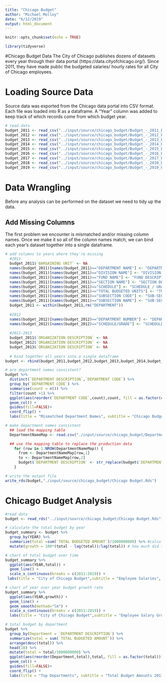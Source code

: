 ```yaml
---
title: "Chicago Budget"
author: "Michael Molloy"
date: "6/12/2019"
output: html_document
---
```


```r
knitr::opts_chunk$set(echo = TRUE)
```
```r
library(tidyverse)
```
#Chicago Budget Data 
The City of Chicago publishes dozens of datasets every year through their data portal (https://data.cityofchicago.org/).  Since 2011, they have made public the budgeted salaries/ hourly rates for all City of Chicago employees.

# Loading Source Data
Source data was exported from the Chicago data portal into CSV format. Each file was loaded into R as a dataframe. A "Year" column was added to keep track of which records come from which budget year. 

```r
# read data
budget_2011 <- read_csv("../input/source/chicago_budget/Budget_-_2011_Budget_Ordinance_-_Positions_and_Salaries.csv") %>% mutate(YEAR = 2011)
budget_2012 <- read_csv("../input/source/chicago_budget/Budget_-_2012_Budget_Ordinance_-_Positions_and_Salaries.csv") %>% mutate(YEAR = 2012)
budget_2013 <- read_csv("../input/source/chicago_budget/Budget_-_2013_Budget_Ordinance_-_Positions_and_Salaries.csv") %>% mutate(YEAR = 2013)
budget_2014 <- read_csv("../input/source/chicago_budget/Budget_-_2014_Budget_Ordinance_-_Positions_and_Salaries.csv") %>% mutate(YEAR = 2014)
budget_2015 <- read_csv("../input/source/chicago_budget/Budget_-_2015_Budget_Ordinance_-_Positions_and_Salaries.csv") %>% mutate(YEAR = 2015)
budget_2016 <- read_csv("../input/source/chicago_budget/Budget_-_2016_Budget_Ordinance_-_Positions_and_Salaries.csv") %>% mutate(YEAR = 2016)
budget_2017 <- read_csv("../input/source/chicago_budget/Budget_-_2017_Budget_Ordinance_-_Positions_and_Salaries.csv") %>% mutate(YEAR = 2017)
budget_2018 <- read_csv("../input/source/chicago_budget/Budget_-_2018_Budget_Ordinance_-_Positions_and_Salaries.csv") %>% mutate(YEAR = 2018)
budget_2019 <- read_csv("../input/source/chicago_budget/Budget_-_2019_Budget_Ordinance_-_Positions_and_Salaries.csv") %>% mutate(YEAR = 2019)
```
# Data Wrangling
Before any analysis can be performed on the dataset we need to tidy up the data. 

## Add Missing Columns
The first problem we encounter is mismatched and/or missing column names. Once we make it so all of the column names match, we can bind each year's dataset together into a single dataframe.
```r
# add columns to years where they're missing
  #2011
  budget_2011$`BARGAINING UNIT` <- NA
  names(budget_2011)[names(budget_2011)=="DEPARTMENT NAME"] <- "DEPARTMENT DESCRIPTION"
  names(budget_2011)[names(budget_2011)=="DIVISION NAME"] <- "DIVISION DESCRIPTION"
  names(budget_2011)[names(budget_2011)=="FUND NAME"] <- "FUND DESCRIPTION"
  names(budget_2011)[names(budget_2011)=="SECTION NAME"] <- "SECTION DESCRIPTION"
  names(budget_2011)[names(budget_2011)=="SCHEDULE"] <- "SCHEDULE / GRADE"
  names(budget_2011)[names(budget_2011)=="TOTAL BUDGETED UNITS"] <- "TOTAL BUDGETED UNIT"
  names(budget_2011)[names(budget_2011)=="SUBSECTION CODE"] <- "SUB-SECTION CODE"
  names(budget_2011)[names(budget_2011)=="SUBSECTION NAME"] <- "SUB-SECTION DESCRIPTION"
  budget_2011 <- within(budget_2011,rm("DEPARTMENT"))
  
  #2012
  names(budget_2012)[names(budget_2012)=="DEPARTMENT NUMBER"] <- "DEPARTMENT CODE"
  names(budget_2012)[names(budget_2012)=="SCHEDULE/GRADE"] <- "SCHEDULE / GRADE"
  
  #2011-2013
  budget_2011$`ORGANIZATION DESCRIPTION` <- NA
  budget_2012$`ORGANIZATION DESCRIPTION` <- NA
  budget_2013$`ORGANIZATION DESCRIPTION` <- NA
  
  # bind together all years into a single dataframe
budget <- rbind(budget_2011,budget_2012,budget_2013,budget_2014,budget_2015,budget_2016,budget_2017,budget_2018,budget_2019)

```


```r
# are department names consistent?
budget %>% 
  distinct(`DEPARTMENT DESCRIPTION`,`DEPARTMENT CODE`) %>% 
  group_by(`DEPARTMENT CODE`) %>% 
  summarise(count = n()) %>% 
  filter(count >1) %>% 
  ggplot(aes(reorder(`DEPARTMENT CODE`,count),count, fill = as.factor(count))) +
  geom_col() +
  guides(fill=FALSE)+
  coord_flip() + 
  labs(title = "Mismatched Department Names", subtitle = "Chicago Budget Data 2011-2019", x= "Department Code",y="# of Department Names")
```

```r
# make department names consistent
  ## load the mapping table
  DepartmentNameMap <- read.csv("./input/source/chicago_budget/Department Mapping Table.csv",stringsAsFactors = F)

  ## use the mapping table to replace the production data
    for (row in 1:NROW(DepartmentNameMap)) {
      from <- DepartmentNameMap[row,1]
      to <- DepartmentNameMap[row,2]
      budget$`DEPARTMENT DESCRIPTION` <- str_replace(budget$`DEPARTMENT DESCRIPTION`,from,to)
    }

# write the output file
write_rds(budget,"./input/source/chicago_budget/Chicago Budget.Rds")
```



# Chicago Budget Analysis

```r

#read data
budget <- read_rds("../input/source/chicago_budget/Chicago Budget.Rds")
```

```r
# calculate the total budget by year
budget_summary <- budget %>%
  group_by(YEAR) %>% 
  summarize(total =sum(`TOTAL BUDGETED AMOUNT`)/1000000000) %>% #calculate total budget and simplify
  mutate(growth = 100*(total - lag(total))/lag(total)) # how much did the budget grow from previous year?

# chart of total budget over time
budget_summary %>% 
  ggplot(aes(YEAR,total)) +
  geom_line() +
  scale_x_continuous(breaks = c(2011:2019)) +
 labs(title = "City of Chicago Budget",subtitle = "Employee Salaries", y="Dollars (in Billions)",x="")

# chart of year over year budget growth rate
budget_summary %>%
  ggplot(aes(YEAR,growth)) +
  geom_line() +
  geom_smooth(method="lm") +
  scale_x_continuous(breaks = c(2011:2019)) +
  labs(title = "City of Chicago Budget",subtitle = "Employee Salary Growth", y="Growth Rate(%)",x="")
```

```r
# total budget by department
budget %>%
  group_by(Department = `DEPARTMENT DESCRIPTION`) %>% 
  summarize(total = sum(`TOTAL BUDGETED AMOUNT`)) %>%
  arrange(desc(total)) %>%
  head(10) %>% 
  mutate(total = total/1000000000) %>% 
  ggplot(aes(reorder(Department,total),total, fill = as.factor(total))) +
  geom_col() +
  guides(fill=FALSE)+
  coord_flip() + 
  labs(title = "Top Departments", subtitle = "Total Budget Amounts 2011-2019", x= "",y="$(in billions)")
```


